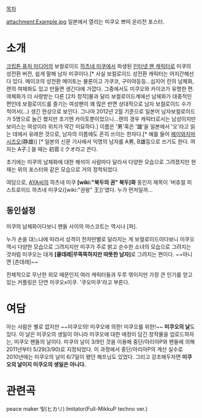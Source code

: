 [[목차]]

attachment:Example.jpg
일본에서 열리는 미쿠오 쁘띠 온리전 포스터.

= 소개 =
[[크립톤 퓨처 미디어]]의 보컬로이드 [[하츠네 미쿠]]에서 파생된 [[인터넷 팬 캐릭터]]로 미쿠의 성전환 버전, 쉽게 말해 남자 미쿠이다.[* 사실 보컬로이드 성전환 캐릭터는 어지간해선 다 있다. 메이코의 성전환 메이토는 물론이고 가쿠코, 구미야등등...심지어 린의 남체화, 렌의 여체화도 있고 만들면 생긴다에 가깝다. 그중에서도 미쿠오와 카이코가 유명한 편. 여체화가 더 사랑받는 다른 [2차 창작]물과 달리 보컬로이드계에선 남체화가 대중적인 편인데 보컬로이드를 즐기는 여성팬이 꽤 많은 반면 상대적으로 남자 보컬로이드 수가 적어서(...) 생긴 현상으로 보인다. 그나마 2012년 2월 기준으로 일본어 남자보컬로이드가 5명으로 늘긴 했지만 초기엔 카이토뿐이었으니...렌의 경우 캐릭터로서는 남성이지만 보이스는 여성이라 위치가 약간 미묘하다.] 이름은 '男'혹은 '雄'을 일본에서 '오'라고 읽는 데에서 유래한 것으로, 남자의 이름에도 흔히 쓰이는 한자다.[* 예를 들어 [[헤이와지마 시즈오]](静雄)] [* 일본의 신문 기사에서 익명의 남자를 A男, B雄등으로 쓰기도 한다. 여자는 A子.] 쓸 때는 初音ミクオ라고 쓴다.

초기에는 미쿠의 남체화에 대한 해석이 사람마다 달라서 다양한 모습으로 그려졌지만 현재는 위의 포스터와 같은 모습으로 거의 정착되었다.

여담으로, [[AYA]]씨의 하츠네 미쿠 '''[wiki:"북두의 권" 북두]화''' 동인지 제목이 '버츄얼 피스트로이드 하츠네 미쿠오([wiki:"권왕" 王])'였다. 누가 먼저일까...

== 동인설정 ==
미쿠의 남체화이다보니 팬들 사이의 마스코트는 역시나 [파].

누가 손을 대느냐에 따라서 성격이 천차만별로 달라지는 게 보컬로이드이다보니 미쿠오 역시 다양한 모습으로 그려지지만 미쿠가 주로 밝고 순수한 소녀의 모습으로 그려지는 것처럼 미쿠오는 대게 '''[쿨데레|무뚝뚝하지만 따뜻한 남자]'''로 그려지는 편이다. ~~아니면 [츤데레]~~

전체적으로 무난한 외모 때문인지 여러 캐릭터들과 두루 엮이지만 가장 큰 인기를 얻고 있는 커플링은 단연 미쿠오x미쿠. '쿠오미쿠'라고 부른다.

= 여담 =
아는 사람은 별로 없지만 ~~미쿠오의! 미쿠오에 의한! 미쿠오를 위한!~~ '''미쿠오의 날'''도 있다. 이 날은 미쿠오의 생일이 아니라 미쿠오에 대한 애정이 담긴 창작물을 업로드하자는, 미쿠오 팬들의 날이다. 미쿠의 날이 3/9인 것을 이용해 중단/아리아P와 팬들에 의해 2011년부터 5/29(3/90)로 지정되었다. 이 과정에서 중단/아리아P의 계산 실수로 2010년에는 미쿠오의 날이 6/7일이 됐던 해프닝도 있었다. 그리고 강조해두자면 '''미쿠오의 날이지 미쿠오의 생일은 아니다.'''

= 관련곡 =
peace maker
빛(ヒカリ)
Imitator(Full-MikkuP techno ver.)

